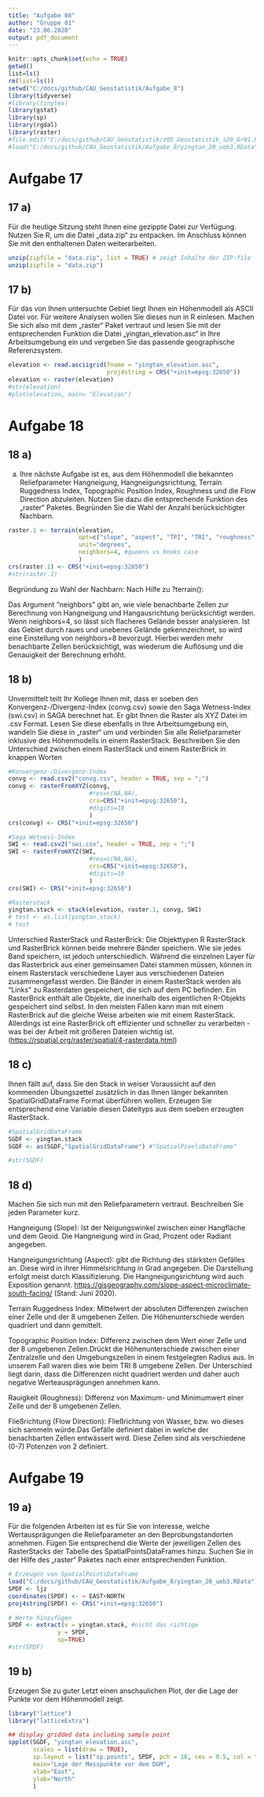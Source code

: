 ```yaml
---
title: "Aufgabe 08"
author: "Gruppe 01"
date: "23.06.2020"
output: pdf_document
---
```


```r
knitr::opts_chunk$set(echo = TRUE)
getwd()
list=ls()
rm(list=ls())
setwd("C:/docs/github/CAU_Geostatistik/Aufgabe_8")
library(tidyverse)
#library(tinytex)
library(gstat)
library(sp)
library(rgdal)
library(raster)
#file.edit("C:/docs/github/CAU_Geostatistik/z05_Geostatistik_s20_Gr01.Rmd")
#load("C:/docs/github/CAU_Geostatistik/Aufgabe_8/yingtan_20_ueb3.RData")
```

# Aufgabe 17

## 17 a)
Für die heutige Sitzung steht Ihnen eine gezippte Datei zur Verfügung.
Nutzen Sie R, um die Datei „data.zip“ zu entpacken. Im Anschluss können
Sie mit den enthaltenen Daten weiterarbeiten.

```r
unzip(zipfile = "data.zip", list = TRUE) # zeigt Inhalte der ZIP-file
unzip(zipfile = "data.zip")
```

## 17 b)

Für das von Ihnen untersuchte Gebiet liegt Ihnen ein Höhenmodell als
ASCII Datei vor. Für weitere Analysen wollen Sie dieses nun in R einlesen.
Machen Sie sich also mit dem „raster“ Paket vertraut und lesen Sie mit der
entsprechenden Funktion die Datei „yingtan_elevation.asc“ in Ihre Arbeitsumgebung ein
und vergeben Sie das passende geographische Referenzsystem.

```r
elevation <- read.asciigrid(fname = "yingtan_elevation.asc",
                            proj4string = CRS("+init=epsg:32650"))
elevation <- raster(elevation)
#str(elevation)
#plot(elevation, main= "Elevation")
```


# Aufgabe 18

## 18 a)
a) Ihre nächste Aufgabe ist es, aus dem Höhenmodell die bekannten Reliefparameter
Hangneigung, Hangneigungsrichtung, Terrain Ruggedness Index, Topographic Position Index, Roughness und die Flow Direction abzuleiten.
Nutzen Sie dazu die entsprechende Funktion des „raster“ Paketes.
Begründen Sie die Wahl der Anzahl berücksichtigter Nachbarn.

```r
raster.1 <- terrain(elevation,
                    opt=c("slope", "aspect", "TPI", "TRI", "roughness", "flowdir"),
                    unit="degrees",
                    neighbors=4, #queens vs Rooks case
                    )
crs(raster.1) <- CRS("+init=epsg:32650")
#str(raster.1)
```

Begründung zu Wahl der Nachbarn: Nach Hilfe zu ?terrain():

Das Argument "neighbors" gibt an, wie viele benachbarte Zellen zur Berechnung von Hangneigung und Hangausrichtung berücksichtigt werden. Wenn neighbors=4, so lässt sich flacheres Gelände besser analysieren. 
Ist das Gebiet durch raues und unebenes Gelände gekennzeichnet, so wird eine Einstellung von neighbors=8 bevorzugt. Hierbei werden mehr benachbarte Zellen berücksichtigt, was wiederum die Auflösung und die Genauigkeit der Berechnung erhöht.


## 18 b)
Unvermittelt teilt Ihr Kollege Ihnen mit, dass er soeben den
Konvergenz-/Divergenz-Index (convg.csv) sowie den Saga Wetness-Index
(swi.csv) in SAGA berechnet hat. Er gibt Ihnen die Raster als XYZ Datei
im .csv Format. Lesen Sie diese ebenfalls in Ihre Arbeitsumgebung ein,
wandeln Sie diese in „raster“ um und verbinden Sie alle Reliefparameter inklusive des
Höhenmodells in einem RasterStack. Beschreiben Sie den Unterschied zwischen einem RasterStack und einem RasterBrick in knappen Worten

```r
#Konvergenz-/Divergenz-Index
convg <- read.csv2("convg.csv", header = TRUE, sep = ";")
convg <- rasterFromXYZ(convg,
                       #res=c(NA,NA),
                       crs=CRS("+init=epsg:32650"),
                       #digits=10
                       )
crs(convg) <- CRS("+init=epsg:32650")

#Saga Wetness-Index
SWI <- read.csv2("swi.csv", header = TRUE, sep = ";")
SWI <- rasterFromXYZ(SWI,
                       #res=c(NA,NA),
                       crs=CRS("+init=epsg:32650"),
                       #digits=10
                       )
crs(SWI) <- CRS("+init=epsg:32650")

#Rasterstack
yingtan.stack <- stack(elevation, raster.1, convg, SWI)
# test <- as.list(yingtan.stack)
# test
```

Unterschied RasterStack und RasterBrick:
Die Objekttypen R RasterStack und RasterBrick können beide mehrere Bänder speichern. Wie sie jedes Band speichern, ist jedoch unterschiedlich. Während die einzelnen Layer für das Rasterbrick aus einer gemeinsamen Datei stammen müssen, können in einem Rasterstack verschiedene Layer aus verschiedenen Dateien zusammengefasst werden.
Die Bänder in einem RasterStack werden als "Links" zu Rasterdaten gespeichert, die sich auf dem PC befinden. Ein RasterBrick enthält alle Objekte, die innerhalb des eigentlichen R-Objekts gespeichert sind selbst. In den meisten Fällen kann man mit einem RasterBrick auf die gleiche Weise arbeiten wie mit einem RasterStack. Allerdings ist eine RasterBrick oft effizienter und schneller zu verarbeiten - was bei der Arbeit mit größeren Dateien wichtig ist. (<https://rspatial.org/raster/spatial/4-rasterdata.html>)


## 18 c)
Ihnen fällt auf, dass Sie den Stack in weiser Voraussicht auf den kommenden Übungszettel
zusätzlich in das Ihnen länger bekannten SpatialGridDataFrame Format überführen wollen.
Erzeugen Sie entsprechend eine Variable diesen Dateityps aus dem soeben erzeugten RasterStack.

```r
#SpatialGridDataFrame
SGDF <- yingtan.stack
SGDF <- as(SGDF,"SpatialGridDataFrame") #"SpatialPixelsDataFrame"

#str(SGDF)

```


## 18 d)
Machen Sie sich nun mit den Reliefparametern vertraut. Beschreiben Sie
jeden Parameter kurz.

Hangneigung (Slope): Ist der Neigungswinkel zwischen einer Hangfläche und dem Geoid. Die Hangneigung wird in Grad, Prozent oder Radiant angegeben.

Hangneigungsrichtung (Aspect): gibt die Richtung des stärksten Gefälles an. Diese wird in ihrer Himmelsrichtung in Grad angegeben. Die Darstellung erfolgt meist durch Klassifizierung. Die Hangneigungsrichtung wird auch Exposition genannt. <https://gisgeography.com/slope-aspect-microclimate-south-facing/> (Stand: Juni 2020).

Terrain Ruggedness Index: Mittelwert der absoluten Differenzen zwischen einer Zelle und der 8 umgebenen Zellen. Die Höhenunterschiede werden quadriert und dann gemittelt.


Topographic Position Index: Differenz zwischen dem Wert einer Zelle und der 8 umgebenen Zellen.Drückt die Höhenunterschiede zwischen einer Zentralzelle und den Umgebungszellen in einem festgelegten Radius aus. In unserem Fall waren dies wie beim TRI 8 umgebene Zellen. Der Unterschied liegt darin, dass die Differenzen nicht quadriert werden und daher auch negative Werteausprägungen annehmen kann.

Rauigkeit (Roughness): Differenz von Maximum- und Minimumwert einer Zelle und der 8 umgebenen Zellen.

Fließrichtung (Flow Direction): Fließrichtung von Wasser, bzw. wo dieses sich sammeln würde.Das Gefälle definiert dabei in welche der benachbarten Zellen entwässert wird. Diese Zellen sind als verschiedene (0-7) Potenzen von 2 definiert.


# Aufgabe 19

## 19 a)
Für die folgenden Arbeiten ist es für Sie von Interesse,
welche Wertausprägungen die Reliefparameter an den Beprobungstandorten annehmen.
Fügen Sie entsprechend die Werte der jeweiligen Zellen des RasterStacks der Tabelle des SpatialPointsDataFrames hinzu.
Suchen Sie in der Hilfe des „raster“ Paketes nach einer entsprechenden Funktion.

```r
# Erzeugen von SpatialPointsDataFrame
load("C:/docs/github/CAU_Geostatistik/Aufgabe_8/yingtan_20_ueb3.RData")
SPDF <- ljz
coordinates(SPDF) <- ~ EAST+NORTH
proj4string(SPDF) <- CRS("+init=epsg:32650")

# Werte hinzufügen
SPDF <- extract(x = yingtan.stack, #nicht das richtige
              y = SPDF,
              sp=TRUE)
#str(SPDF)
```


## 19 b)
Erzeugen Sie zu guter Letzt einen anschaulichen Plot,
der die Lage der Punkte vor dem Höhenmodell zeigt.

```r
library("lattice")
library("latticeExtra")

## display gridded data including sample point
spplot(SGDF, "yingtan_elevation.asc", 
       scales = list(draw = TRUE),
       sp.layout = list("sp.points", SPDF, pch = 16, cex = 0.5, col = "black"),
       main="Lage der Messpunkte vor dem DGM",
       xlab="East",
       ylab="North"
       )
```

